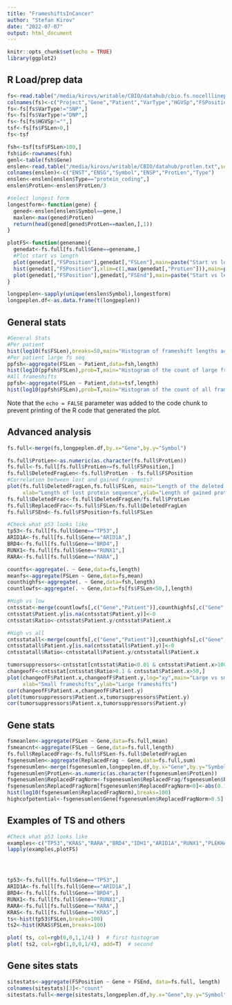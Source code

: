 ```yaml
---
title: "FrameshiftsInCancer"
author: "Stefan Kirov"
date: "2022-07-07"
output: html_document
---
```


```r
knitr::opts_chunk$set(echo = TRUE)
library(ggplot2)
```

## R Load/prep data


```r

fs<-read.table("/media/kirovs/writable/CBIO/datahub/cbio.fs.nocelllinepdx.txt",sep="\t",head=F,quote="")
colnames(fs)<-c("Project","Gene","Patient","VarType","HGVSp","FSPosition","FSLen")
fs<-fs[fs$VarType!="SNP",]
fs<-fs[fs$VarType!="DNP",]
fs<-fs[fs$HGVSp!="",]
tsf<-fs[fs$FSLen>0,]
fs<-tsf

fsh<-tsf[tsf$FSLen>100,]
fsh$id<-rownames(fsh)
genl<-table(fsh$Gene)
enslen<-read.table("/media/kirovs/writable/CBIO/datahub/protlen.txt",sep="|",head=F)
colnames(enslen)<-c("ENST","ENSG","Symbol","ENSP","ProtLen","Type")
enslen<-enslen[enslen$Type=="protein_coding",]
enslen$ProtLen<-enslen$ProtLen/3

#select longest form
longestform<-function(gene) {
  gened<-enslen[enslen$Symbol==gene,]
  maxlen<-max(gened$ProtLen)
  return(head(gened[gened$ProtLen==maxlen,],1))
}

plotFS<-function(genename){
  genedat<-fs.full[fs.full$Gene==genename,]
  #Plot start vs length
  plot(genedat[,"FSPosition"],genedat[,"FSLen"],main=paste("Start vs length for",genename))
  hist(genedat[,"FSPosition"],xlim=c(1,max(genedat[,"ProtLen"])),main=paste("Position of frameshift in ",genename),breaks=50)
  plot(genedat[,"FSPosition"],genedat[,"FSEnd"],main=paste("Start vs length for",genename))
}

longpeplen<-sapply(unique(enslen$Symbol),longestform)
longpeplen.df<-as.data.frame(t(longpeplen))

```

## General stats


```r

#General Stats
#Per patient
hist(log10(fs$FSLen),breaks=50,main="Histogram of frameshift lengths across all genes/patients",xlab="Log10 of frameshift length")
#Per patient large fs seq
ppfsh<-aggregate(FSLen ~ Patient,data=fsh,length)
hist(log10(ppfsh$FSLen),prob=T,main="Histogram of the count of large frameshifts per patient",xlab="Log10 of frameshift length",breaks=100)
#All frameshifts
ppfsh<-aggregate(FSLen ~ Patient,data=tsf,length)
hist(log10(ppfsh$FSLen),prob=T,main="Histogram of the count of all frameshifts per patient",xlab="Log10 of frameshift length",breaks=100)

```

Note that the `echo = FALSE` parameter was added to the code chunk to prevent printing of the R code that generated the plot.


## Advanced analysis


```r

fs.full<-merge(fs,longpeplen.df,by.x="Gene",by.y="Symbol")

fs.full$ProtLen<-as.numeric(as.character(fs.full$ProtLen))
fs.full<-fs.full[fs.full$ProtLen>=fs.full$FSPosition,]
fs.full$DeletedFragLen<-fs.full$ProtLen - fs.full$FSPosition
#Correlation between lost and gained fragments? 
plot(fs.full$DeletedFragLen,fs.full$FSLen, main="Length of the deleted protein fragment vs newly formed fragment",
     xlab="Length of lost protein sequence",ylab="Length of gained protein seequence")
fs.full$DeletedFrac<-fs.full$DeletedFragLen/fs.full$ProtLen
fs.full$ReplacedFrac<-fs.full$FSLen/fs.full$DeletedFragLen
fs.full$FSEnd<-fs.full$FSPosition+fs.full$FSLen

#Check what p53 looks like
tp53<-fs.full[fs.full$Gene=="TP53",]
ARID1A<-fs.full[fs.full$Gene=="ARID1A",]
BRD4<-fs.full[fs.full$Gene=="BRD4",]
RUNX1<-fs.full[fs.full$Gene=="RUNX1",]
RARA<-fs.full[fs.full$Gene=="RARA",]

countfs<-aggregate(. ~ Gene,data=fs,length)
meanfs<-aggregate(FSLen ~ Gene,data=fs,mean)
counthighfs<-aggregate(. ~ Gene,data=fsh,length)
countlowfs<-aggregate(. ~ Gene,data=fs[fs$FSLen<50,],length)

#High vs low
cntsstat<-merge(countlowfs[,c("Gene","Patient")],counthighfs[,c("Gene","Patient")],by="Gene",all=T)
cntsstat$Patient.y[is.na(cntsstat$Patient.y)]<-0
cntsstat$Ratio<-cntsstat$Patient.y/cntsstat$Patient.x

#High vs all
cntsstatall<-merge(countfs[,c("Gene","Patient")],counthighfs[,c("Gene","Patient")],by="Gene",all=T)
cntsstatall$Patient.y[is.na(cntsstatall$Patient.y)]<-0
cntsstatall$Ratio<-cntsstatall$Patient.y/cntsstatall$Patient.x

tumorsuppressors<-cntsstat[cntsstat$Ratio<0.01 & cntsstat$Patient.x>100,]
changeofF<-cntsstat[cntsstat$Ratio>0.1 & cntsstat$Patient.x>50,]
plot(changeofF$Patient.x,changeofF$Patient.y,log="xy",main="Large vs small frameshift events in the same genes",
     xlab="Small frameshifts",ylab="Large frameshifts")
cor(changeofF$Patient.x,changeofF$Patient.y)
plot(tumorsuppressors$Patient.x,tumorsuppressors$Patient.y)
cor(tumorsuppressors$Patient.x,tumorsuppressors$Patient.y)

```


## Gene stats


```r


fsmeanlen<-aggregate(FSLen ~ Gene,data=fs.full,mean)
fsmeancnt<-aggregate(FSLen ~ Gene,data=fs.full,length)
fs.full$ReplacedFrag<-fs.full$FSLen-fs.full$DeletedFragLen
fsgenesumlen<-aggregate(ReplacedFrag ~ Gene,data=fs.full,sum)
fsgenesumlen<-merge(fsgenesumlen,longpeplen.df,by.x="Gene",by.y="Symbol")
fsgenesumlen$ProtLen<-as.numeric(as.character(fsgenesumlen$ProtLen))
fsgenesumlen$ReplacedFragNorm<-fsgenesumlen$ReplacedFrag/fsgenesumlen$ProtLen
fsgenesumlen$ReplacedFragNorm[fsgenesumlen$ReplacedFragNorm<0]<-abs(0.1/fsgenesumlen$ReplacedFragNorm[fsgenesumlen$ReplacedFragNorm<0])
hist(log10(fsgenesumlen$ReplacedFragNorm),breaks=100)
highcofpotential<-fsgenesumlen$Gene[fsgenesumlen$ReplacedFragNorm>0.5]

```



## Examples of TS and others


```r

#Check what p53 looks like
examples<-c("TP53","KRAS","RARA","BRD4","IDH1","ARID1A","RUNX1","PLEKHA6","STK11","SOX9","TMSB15A","TMEM97")
lapply(examples,plotFS)




tp53<-fs.full[fs.full$Gene=="TP53",]
ARID1A<-fs.full[fs.full$Gene=="ARID1A",]
BRD4<-fs.full[fs.full$Gene=="BRD4",]
RUNX1<-fs.full[fs.full$Gene=="RUNX1",]
RARA<-fs.full[fs.full$Gene=="RARA",]
KRAS<-fs.full[fs.full$Gene=="KRAS",]
ts<-hist(tp53$FSLen,breaks=100)
ts2<-hist(KRAS$FSLen,breaks=100)

plot( ts, col=rgb(0,0,1,1/4) )  # first histogram
plot( ts2, col=rgb(1,0,0,1/4), add=T)  # second


```

## Gene sites stats


```r


sitestats<-aggregate(FSPosition ~ Gene + FSEnd, data=fs.full, length)
colnames(sitestats)[3]<-"count"
sitestats.full<-merge(sitestats,longpeplen.df,by.x="Gene",by.y="Symbol")

```